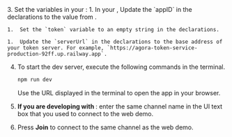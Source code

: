 <PlatformWrapper platform="web">
3. Set the variables in your <Vpl k="CLIENT" />:
    1.  In your <Vpl k="CLIENT" />, Update the `appID` in the declarations to the value from <Vg k="CONSOLE" /> .

    1.  Set the `token` variable to an empty string in the declarations.

    1.  Update the `serverUrl` in the declarations to the base address of your token server. For example, `https://agora-token-service-production-92ff.up.railway.app`.

4.  To start the dev server, execute the following commands in the terminal.

    ```bash
    npm run dev
    ```

    Use the URL displayed in the terminal to open the app in your browser.

5.  **If you are developing with <Vg k="ASDK" />**: enter the same channel name in the UI text box that you used to connect to the <Vg k="COMPANY" /> web demo.

6.  Press **Join** to connect to the same channel as the web demo.

</PlatformWrapper>
